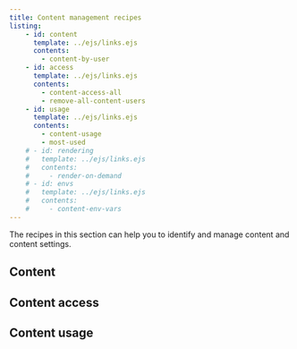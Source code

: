 ```yaml
---
title: Content management recipes
listing:
    - id: content
      template: ../ejs/links.ejs
      contents:
        - content-by-user
    - id: access
      template: ../ejs/links.ejs
      contents:
        - content-access-all
        - remove-all-content-users
    - id: usage
      template: ../ejs/links.ejs
      contents:
        - content-usage
        - most-used
    # - id: rendering
    #   template: ../ejs/links.ejs
    #   contents:
    #     - render-on-demand
    # - id: envs
    #   template: ../ejs/links.ejs
    #   contents:
    #     - content-env-vars
---
```


The recipes in this section can help you to identify and manage content and content settings.

## Content

::: {#content}
:::

## Content access

::: {#access}
:::

## Content usage

::: {#usage}
:::

<!-- ## Scheduling and rendering

::: {#rendering}
:::


## Content environments

::: {#envs}
::: -->